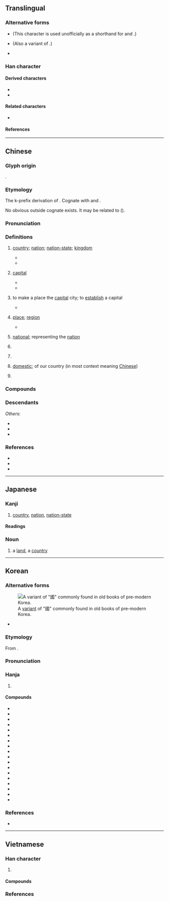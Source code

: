 {{also|国}}
{{character info}}
==Translingual==
{{stroke order|strokes=11}}
<div style="float:right;">
{{stroke order|type=animate}}</div>
{{stroke order|type=tanimate}}
{{ja-forms|[[国]]|[[国]]|國}}

===Alternative forms===
* {{l|mul|囗}} (This character is used unofficially as a shorthand for {{lang|mul|國}} and {{l|mul|圍}}.)
* {{l|mul|𡆸}} (Also a variant of {{l|mul|日}}.)
* {{l|mul|[[𡆻]], [[𡇎]], [[𡇏]], [[𡇕]], [[𡈑]], [[𢦾]], [[𢧌]], [[𤦒]], [[𤦂]]}}

===Han character===
{{Han char|rn=31|rad=囗|as=08|sn=11|four=60153|canj=WIRM|ids=⿴囗或}}

====Derived characters====
* {{l|mul|[[𬿓]], [[𪤑]], [[𫱣]], [[嘓]], [[幗]], [[𢐚]], [[慖]], [[摑]], [[漍]], [[槶]], [[𤎍]], [[𤔩]], [[𤡓]], [[𪼓]], [[膕]], [[𥊞]], [[𥕏]], [[𦄰]], [[蟈]], [[𧤯]], [[𧰒]], [[𫏜]], [[𨉹]], [[𨫵]], [[𩠲]], [[𩪐]], [[𪅦]]}}
* {{l|mul|[[𢧷]], [[𣂽]], [[爴]], [[𭍲]], [[𭺙]], [[𤮋]], [[𭍷]], [[𫛐]], [[蔮]], [[簂]], [[𢠝]]}}

====Related characters====
* {{l|mul|国}} {{q|Japanese [[shinjitai]] and [[Simplified Chinese]]}}

====References====
{{Han ref|kx=0219.160|dkj=04798|dj=0447.090|hdz=10720.090|uh=570B}}

----

==Chinese==
{{zh-forms|s=国|alt=囯,圀,囶,𡆿,囻,𡇅,䆐,戜,𤦂,琙,囗,𡆸,𡆻,𡇎,𡇏,𡇕,𡈑,𢦾,𢧌,𤦒,𤦂,或,𢈿,𡈁}}

===Glyph origin===
{{Han etyl}}
{{Han compound|囗|或|ls=psc|c1=s|c2=p|t1=closure}}.

===Etymology===
The k-prefix derivation of {{och-l|域|boundary; territory}}. Cognate with {{och-l|閾|threshold}} and {{och-l|囿|park; garden}}.

No obvious outside cognate exists. It may be related to {{cog|my|ကွက်||to be marked with a square or circular pattern; to be confined to a certain area}} ({{zh-ref|Schuessler, 2007}}).

===Pronunciation===
{{zh-pron
|m=guó
|m-s=gue2
|dg=гуә1/гуй1
|c=gwok3
|c-t=gok2
|g=guet6
|h=pfs=koet;gd=guêd5
|j=gueh4
|mb=gŏ
|md=guók
|mn=ml,jj,tw:kok
|mn-t=gog4
|w=4koq
|x=gue6
|mc=y
|oc=y
|ma=y
|cat=n,pn
}}

===Definitions===
{{zh-hanzi}}

# [[country]]; [[nation]]; [[nation-state]]; [[kingdom]] {{zh-mw|個}}
#: {{zh-x|建國|to establish a '''country'''}}
#: {{zh-x|利 國 利 民|to benefit the '''country''' and the people}}
#* {{zh-x|子 曰：「道 千乘{shèng} 之 國，敬事 而 信，節用 而 愛人，使 民 以 時。」|The Master said, "To rule a '''country''' of a thousand chariots, there must be reverent attention to business, and sincerity; economy in expenditure, and love for men; and the employment of the people at the proper seasons."|ref=Analects}}
#* {{zh-x|你們 要 先 求 他 的 國 和 他 的 義，這些 東西{xi} 都 要 加 給 你們 了。|[S]eek ye first the '''kingdom''' of God, and his righteousness; and all these things shall be added unto you.|ref={{w2|zh|新標點和合本}} ([[w:Chinese Union Version|Chinese Union Version with New Punctuation]]), {{lang|zh|馬太福音}} (Matthew) 6:33}}
# {{lb|zh|obsolete}} [[capital]]
#* {{zh-x|先王 之 制，大都 不 過 參{sān} 國 之 一。|According to the regulations of the former kings, such a city of the first order can have its wall only a third as long as that of the '''capital'''.|ref=Zuozhuan}}
#* {{zh-x|登 斯 樓 也，則 有 去國 懷鄉，憂讒畏譏，滿目 蕭然，感 極 而 悲 者 矣。||CL|ref='''1046''', {{w2|zh|范仲淹}} ({{w|Fan Zhongyan|Fan Zhongyan}}), {{lang|zh|[[s:zh:岳陽樓記|岳陽樓記]]}}}}
# {{lb|zh|obsolete}} to make a place the [[capital]] city; to [[establish]] a capital
#* {{zh-x|國 於 ^豳。|He made his capital at Pin.|CL|ref=Shiji}}
# {{lb|zh|obsolete|or|in compounds}} [[place]]; [[region]]
#: {{zh-x|山國|mountainous country; hilly region}}
#: {{zh-x|水鄉澤國|region full of rivers, lakes or canals}}
#* {{zh-x|紅豆 生 南國，春 來 發 幾 枝。||ref=8th century, {{w2|zh|王維}} ({{w|Wang Wei (Tang dynasty)|Wang Wei}}), {{w2|zh|s:zh:相思|相思}}|CL}}
# {{lb|zh|in compounds}} [[national]]; representing the [[nation]]
#: {{zh-x|國旗|'''national''' flag}}
#: {{zh-x|國歌|'''national''' anthem}}
#: {{zh-x|國花|'''national''' flower}}
# {{zh-short|國語|[[Mandarin]]}}
# {{zh-short|國民黨|[[Kuomintang]]}}
#: {{zh-x|國共內戰|the {{w|Chinese Civil War}}}}
# [[domestic]]; of our country (in most context meaning [[Chinese]])
#: {{zh-x|國產、日產|made domestically; made in Japan}}
#: {{zh-x|國畫|traditional Chinese painting}}
#: {{zh-x|國貨|domestic goods (China-made goods)}}
# {{surname|zh}}

===Compounds===
{{zh-der|一國三公|一國兩制|七國|三國|上國|下國|不夜國|中國|主權國|九國公約|別國|亂國|二等國|亡國|享國|他國|以身許國|伊兒汗國|伯慮國|伯濟國|低地國|佛國|俄國|保國安民|保護國|偽國|偽滿洲國|傾國|光國|入國問俗|內陸國|全國|八國聯軍|公國|公忠體國|六國|共和國|出國|列國|利國福民|北國|十國|千湖國|協約國|南國|博父國|去國|反軸心國|叛國|各國|合眾國|君主國|君合國|君子國|吳國|四國|四戰之國|回國|因國|國丈|國不堪貳|國中|國主|國之楨榦|國之貳|國事|國交|國人|國代|國使|國俊|國信|國債|國光|國內|國公|國典|國冠|國初|國別|國劇|國力|國務|國勢|國史|國君|國命|國和民順|國喪|國器|國困民艱|國土|國城|國基|國境|國士|國外|國大|國太|國姓|國威|國子|國字|國學|國宅|國安局|國安法|國定|國宴|國家|國容|國富|國寶|國將不國|國小|國帑|國師|國幣|國度|國庫|國建|國徽|國忌|國恤|國恥|國情|國恩|國慶|國憂|國憲|國戚|國手|國技|國政|國故|國教|國文|國族|國旗|國是|國曆|國書|國會|國有|國朝|國本|國柄|國格|國樂|國權|國歌|國步|國殤|國母|國民|國法|國泰民安|國營|國父|國爾忘家|國片|國狗|國王|國瑞|國璽|國產|國用|國界|國畫|國破|國祚|國科會|國稅|國窮民困|國立|國策|國籍|國粹|國紀|國統會|國統綱領|國維|國老|國聯|國能|國脈|國腳|國舅|國色|國花|國華|國葬|國藥|國號|國蠹|國術|國計|國語|國論|國諱|國變|國讎|國豔|國貨|國貿|國賊|國賓|國軍|國運|國道|國都|國醫|國門|國防|國際|國難|國音|國風|國香|國體|國魂|地主國|報國|壽國|外國|多國企業|大人國|大保國|大國|大槐安國|大理國|大相國寺|大英國協|大鎮國|大陸國|天國|天府之國|太平興國|女人國|女兒國|女國|委國|安邦定國|宗主國|宗國|富國|寮國|專國弄權|小人國|小國寡民|屬國|山國|島國|巴國|帝國|建國|彥國吐屑|徇國忘家|徇國忘己|徇國忘身|復國|德國|愛國|憂國|我國|戰勝國|戰國|戰敗國|扶餘國|擅國|故國|救國|敗國亡家|敗國喪家|敝國|敵國|文明古國|新興國|方國|於家為國|於民潤國|日不落國|會員國|有國難投|本國|杞國憂天|柱國|槐國|槐安國|樂國|欽察汗國|歸國|死國|殃國禍家|殉國|毀家紓國|母國|民主國|民國|民安國泰|民富國強|水國|沛國|治國|法國|波斯國|泰國|海國|滅國弒君|滿洲國|澤國|為國捐軀|為國為民|為國爭光|爪哇國|王國|理想國|異國|當國|病國殃民|白子國|白象之國|盟國|監國|盤古國|相國|相忍為國|破家危國|破家為國|祖國|禍國殃民|禮讓為國|萬乘之國|萬國|秉國|秦國|移國|竊鉤竊國|立國|絕國|經國|締約國|羅剎國|美國|聯合國|聯合國日|聯國|自主國|臷國|與國|興國安邦|舉國|舊國|芙蓉國|花國|英國|華陽國志|藩國|虎狼之國|蠹國|被保護國|裕國|裸國|複合國|託國|誤國|護國佑民|負國|貫匈國|貴國|賣國|赴國|超級強國|跨國|蹙國喪師|軍國|軸心國|輔國|辱國|農業國|返國|通國|遐國|邦國|郡國制|鄉國|鄰國|鎖國|鎮國將軍|開國|闔國|附庸國|電話國碼|靖國|韓國|饗國|駐劄國|駐在國|騷國|體國經野|魯國|黨國|齊國|中華人民共和國|國家公園|德國骨科|國字框|國力要素|國際臺|五代十國|國外匯兌|國民經濟|國家主義|國慶日|不死國|國音字母|國有財產|國民大會|國術館|國家闈場|中國之春|國際新聞|同盟國|國家榮譽|國際法人|佛國記|國際私法|中立國|國庫券|國際機場|國際裁判|建國方略|國姓鄉|國際貸借|國際人|國史館|國際公制|中國時報|國民所得|國子監|國家建設|國際仲裁|亡國之音|國際準備|國際水準|城邦國家|國民年金|國際關係|國際責任|國內要聞|國民革命|喪權辱國|國語日報|大韓民國|中國菜|國別史|國士無雙|國富調查|國民車|國策顧問|中華民國|國產品|國家大事|國家祥瑞|不丹王國|丹麥王國|國家棟梁|憂民憂國|憂國憂民|憂國憂時|憂國愛民|憂國恤民|憂國忘身|憂國忘私|憂國忘家|憂國如家|國防體育|國民兵|傾城傾國|愛國者|愛國獎券|愛國主義|六國論|德國狼犬|國務總理|國破家亡|愛國如家|國際大學|三國演義|國際投資|國際索償|奧匈帝國|忠君報國|國寶級|國民外交|國內新聞|傳國璽|德國麻疹|德國模式|國情咨文|國際聯盟|安樂國|中國話|交戰國|國家考試|國務院|國際收支|中國大陸|以身殉國|亡國奴|國家劇院|多重國籍|國醫節|國家承認|基本國策|國旗法|國步艱難|傾國傾城|國民權|帝國大廈|帝國主義|句踐復國|國民住宅|印加帝國|工業國家|國際性|國務會議|國際公法|國際漫遊|國富兵強|國際法庭|國際法|建國大綱|國務卿|富國強兵|富國安民|富可敵國|國運昌隆|國際貿易|國家博士|仇國論|國大代表|安邦治國|中國字|基輔公國|中國銀行|中國文字|國際共管|增額國代|大公國|太平天國|天香國色|國光獎章|天然國界|七國之亂|國色天姿|天姿國色|國防大學|中國海|大英帝國|中國結|國際法院|國際歌|國光號|外國貨|外國人|國家資本|國際舞臺|報國盡忠|國防科學|國營事業|三國志|名聞全國|憂國哀民|五九國恥|國內法|忠君愛國|土地國有|中國畫|國際駕照|國際音標|國際慣例|國際奧會|國際商展|國際危機|國際企業|國防體制|國防部|國防化學|國語配音|國語辭典|國計民生|國立大學|國產車|國營貿易|國民銀行|國民道德|國民教育|國民性|國民小學|國民中學|國有林|國會主權|國戚皇親|國富論|國家賠償|國家公債|國姓爺|國土規劃|國光勛章|國稅局|國際化|以身報國|國民兵役|國民福利|固有國籍|國語會|國貿局|國家標準|十六國|國色天香|國定假日|國籍法|國際人格|國際標|共產國家|全國性|共產國際|先進國家|國語文|以色列國|亞述帝國|二重國籍|法國菜|東加王國|民主國家|救國團|泱泱大國|泰國新娘|戰國策|收歸國有|獨立國|極權國家|捐軀報國|挪威王國|萬國公報|歸國學人|殺身救國|萬國旗|盡忠報國|福利國家|殺身報國|戰國七雄|攄忠報國|皇親國戚|民殷國富|治國安民|捐生殉國|泰國拳|波斯帝國|父母國|泰王國|捨身報國|水鄉澤國|海國圖志|泰國勞工|民生國計|法國號|民族國家|欺君誤國|瑞典王國|異國情調|曹國舅|渤海國|戰國時代|羅馬帝國|誤國害民|經國濟民|赤色中國|經國之才|蠹國害民|附屬國|第三國際|賣國賊|誤國殄民|開發國家|英國國教|誤國欺君|蒙古帝國|蠹國殃民|精忠報國|誤國殃民|開國元勛|經濟大國|賣國求榮|齊家治國|聯邦國家|開國方略|舟中敵國|舉國若狂|立國安邦|英國管|自由中國|靖國神社|軍國主義|裡通外國|美國佬|開國精神|雙重國籍|賣國求利|立國精神|隱若敵國|西臺帝國|閉關鎖國|第一國際|赤色國際|落後國家|荷蘭王國|立國號|辱國喪師|跨國企業|與國同休|護國軍|衛星國家|臺灣國語|興邦立國|米國|保家衛國|國富民強|汗國:khanate|中共國|厲害國|牆國|緩衝國|國仇家恨|國名}}

===Descendants===
{{CJKV||s=国|こく|국|quốc}}
''Others'':
* {{desc|pcc|guef|bor=1}}
* {{desc|zkt|囯|bor=1}}
* {{desc|za|guek|bor=1}}

===References===
* {{R:yue:Hanzi}}
* {{R:twedu|A00734}}
* {{thcwd|7095}}

{{zh-cat|Beginning}}

----

==Japanese==
{{ja-kanji forms|国|國}}

===Kanji===
{{ja-kanji|grade=|rs=囗08|shin=国}}

# [[country]], [[nation]], [[nation-state]]

====Readings====
{{ja-readings
|on=こく
|kun=くに-
}}

===Noun===
{{ja-noun|くに|shin=国}}

# a [[land]], a [[country]]

----

==Korean==

===Alternative forms===
[[File:Guo korean variant.PNG|thumb|A [[w:Variant Chinese character|variant]] of "國" commonly found in old books of pre-modern Korea.]]
* {{alter|ko|国}}

===Etymology===
From {{der|ko|ltc|sort=국|-}} {{ltc-l|國}}.
{{hanja-ety
|dk={{okm-l|귁〮|kwúyk|link=no}}
|m={{okm-l|국〮|kwúk}}
|mh={{okm-l|[[나랗|나라〮]]|nàlá}}
|ml=人類#중01A
}}

===Pronunciation===
{{ko-hanja-pron|국}}

===Hanja===
{{ko-hanja-search}}
{{ko-hanja|나라|국}}

# {{hanja form of|국|[[country]]; [[state]]; [[nation]]|affix}}

====Compounds====
{{der-top3|Compounds}}
* {{ko-l|국어|國語}}
* {{ko-l|국왕|國王}}
* {{ko-l|국가|國家}}
* {{ko-l|국가|國歌}}
* {{ko-l|국기|國旗}}
* {{ko-l|국제|國際}}
* {{ko-l|^한국|韓國}}
* {{ko-l|제국|帝國}}
* {{ko-l|조국|祖國}}
* {{ko-l|^중국|中國}}
* {{ko-l|망국|亡國}}
* {{ko-l|미국|美國}}
* {{ko-l|^태국|泰國}}
* {{ko-l|왕국|王國}}
* {{ko-l|영국|英國}}
* {{ko-l|애국|愛國}}
* {{ko-l|공화국|共和國}}
* {{ko-l|^중화민국|中華民國}}
{{der-bottom}}

===References===
* {{R:hanjadoc|1691}}

----

==Vietnamese==

===Han character===
{{vi-readings|rs=囗08
|hanviet=quốc-tdcndg;tdcntd;gdhn
|phienthiet=
|nom=cuốc-tdcndg;gdhn;btcn, quốc-tdcntd;taberd
}}

# {{han tu form of|quốc|[[nation]]; [[state]]; [[country]]}}

====Compounds====
{{der3|vi
|{{vi-l|愛國|ái quốc|}}
|{{vi-l|英國|Anh Quốc|}}
|{{vi-l|故國|cố quốc|}}
|{{vi-l|公國|công quốc|}}
|{{vi-l|強國|cường quốc|}}
|{{vi-l|民國|dân quốc|}}
|{{vi-l|島國|đảo quốc|}}
|{{vi-l|帝國|đế quốc|}}
|{{vi-l||Đức Quốc Xã|}}
|{{vi-l||đường quốc lộ|}}
|{{vi-l|韓國|Hàn Quốc|}}
|{{vi-l|合眾國|hợp chúng quốc|}}
|{{vi-l|開國|khai quốc|}}
|{{vi-l|建國|kiến quốc|}}
|{{vi-l|經國|kinh quốc|}}
|{{vi-l|鄰國|lân quốc|}}
|{{vi-l|立國|lập quốc|}}
|{{vi-l|聯合國|Liên Hợp Quốc|}}
|{{vi-l|母國|mẫu quốc|}}
|{{vi-l|外国|ngoại quốc|}}
|{{vi-l|反國|phản quốc|}}
|{{vi-l|藩國|phiên quốc|}}
|{{vi-l|復國|phục quốc|}}
|{{vi-l|國音|quốc âm|}}
|{{vi-l|國寶|quốc bảo|}}
|{{vi-l|國歌|quốc ca|}}
|{{vi-l|國公|quốc công|}}
|{{vi-l|國民|quốc dân|}}
|{{vi-l|國都|quốc đô|}}
|{{vi-l|國營|quốc doanh|}}
|{{vi-l|國用|quốc dụng|}}
|{{vi-l|國家|quốc gia|}}
|{{vi-l|國教|quốc giáo|}}
|{{vi-l|國號|quốc hiệu|}}
|{{vi-l|國會|quốc hội|}}
|{{vi-l|國魂|quốc hồn|}}
|{{vi-l|國有|quốc hữu|}}
|{{vi-l|國有化|quốc hữu hoá|}}
|{{vi-l|國徽|quốc huy|}}
|{{vi-l|國計|quốc kế|}}
|{{vi-l|國慶|quốc khánh|}}
|{{vi-l|國庫|quốc khố|}}
|{{vi-l|國旗|quốc kì|}}
|{{vi-l|國旗|quốc kỳ|}}
|{{vi-l|国立|quốc lập|}}
|{{vi-l|國路|quốc lộ|}}
|{{vi-l|國語|quốc ngữ|}}
|{{vi-l|国法|quốc pháp|}}
|{{vi-l|国防|quốc phòng|}}
|{{vi-l|國色|quốc sắc|}}
|{{vi-l|國色天香|quốc sắc thiên hương|}}
|{{vi-l|國產|quốc sản|}}
|{{vi-l|國士|quốc sĩ|}}
|{{vi-l|國師|quốc sư|}}
|{{vi-l|國史|quốc sử|}}
|{{vi-l|國事|quốc sự|}}
|{{vi-l|國喪|quốc tang|}}
|{{vi-l|國葬|quốc táng|}}
|{{vi-l|國際|quốc tế|}}
|{{vi-l|國體|quốc thể|}}
|{{vi-l|國籍|quốc tịch|}}
|{{vi-l|國債|quốc trái|}}
|{{vi-l|國子監|quốc tử giám|}}
|{{vi-l|國粹|quốc tuý|}}
|{{vi-l|國文|quốc văn|}}
|{{vi-l|國務卿|quốc vụ khanh|}}
|{{vi-l|國王|quốc vương|}}
|{{vi-l||quốc xã|}}
|{{vi-l|貴國|quý quốc|}}
|{{vi-l|屬國|thuộc quốc|}}
|{{vi-l|上國|thượng quốc|}}
|{{vi-l|祖國|tổ quốc|}}
|{{vi-l|全國|toàn quốc|}}
|{{vi-l|治國|trị quốc|}}
|{{vi-l|中國|Trung Quốc|}}
|{{vi-l|相國|tướng quốc|}}
|{{vi-l|亡國|vong quốc|}}
|{{vi-l|王國|vương quốc|}}
}}

===References===
<references/>